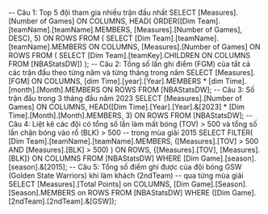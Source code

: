 ﻿-- Câu 1: Top 5 đội tham gia nhiều trận đấu nhất
SELECT [Measures].[Number of Games] ON COLUMNS,
    HEAD( ORDER([Dim Team].[teamName].[teamName].MEMBERS,
            [Measures].[Number of Games],
            DESC), 5) ON ROWS
FROM (
    SELECT [Dim Team].[teamName].[teamName].MEMBERS ON COLUMNS,
			[Measures].[Number of Games] ON ROWS
    FROM (
        SELECT [Dim Team].[teamKey].CHILDREN ON COLUMNS
        FROM [NBAStatsDW])
);
-- Câu 2: Tổng số lần ghi điểm (FGM) của tất cả các trận đấu theo từng năm và từng tháng trong năm
SELECT [Measures].[FGM] ON COLUMNS,
		[dim Time].[year].[Year].MEMBERS * [dim Time].[month].[Month].MEMBERS ON ROWS
FROM [NBAStatsDW];
-- Câu 3: Số trận đấu trong 3 tháng đầu năm 2023
SELECT [Measures].[Number of Games] ON COLUMNS,
		HEAD([Dim Time].[Year].[Year].&[2023] * [Dim Time].[Month].[Month].MEMBERS,
		3) ON ROWS
FROM [NBAStatsDW];
-- Câu 4: Liệt kê các đội có tổng số lần làm mất bóng (TOV) > 500 và tổng số lần chặn bóng vào rổ (BLK) > 500
--  trong mùa giải 2015
SELECT
    FILTER(
        [Dim Team].[teamName].[teamName].MEMBERS,
        ([Measures].[TOV] > 500 AND [Measures].[BLK] > 500)
    ) ON ROWS,
    {[Measures].[TOV], [Measures].[BLK]} ON COLUMNS
FROM [NBAStatsDW]
WHERE [Dim Game].[season].[season].&[2015];
-- Câu 5: Tổng số điểm ghi được của đội bóng GSW (Golden State Warriors) khi làm khách (2ndTeam) 
-- qua từng mùa giải
SELECT [Measures].[Total Points] on COLUMNS,
		[Dim Game].[Season].[Season].MEMBERS on ROWS
FROM [NBAStatsDW]
WHERE ([Dim Game].[2ndTeam].[2ndTeam].&[GSW]);
